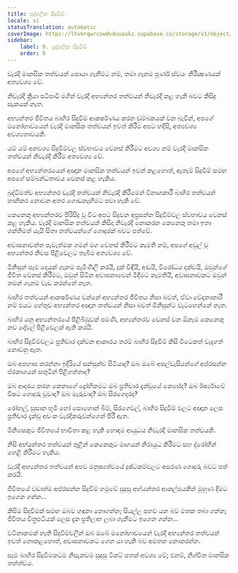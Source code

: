 ```yaml
---
title: පුද්ගලික සිදුවීම්
locale: si
statusTranslation: automatic
coverImage: https://lhvmrqwrcowdvduuaukz.supabase.co/storage/v1/object/public/strapi-uploads/small_cover-tratado-de-psicologia-revolucionaria.webp-5e15e1cec4e0ebebcde5d7fc7565d8fd.webp
sidebar:
    label: 9. පුද්ගලික සිදුවීම්
    order: 9
---
```

වැරදි මානසික තත්වයන් සොයා ගැනීමට නම්, තමා ගැනම පූර්ණ ස්වයං නිරීක්‍ෂණයක් අත්‍යවශ්‍ය වේ.

නිවැරදි ක්‍රියා පටිපාටි මගින් වැරදි අභ්‍යන්තර තත්වයන් නිවැරදි කළ හැකි බවට කිසිදු සැකයක් නැත.

අභ්‍යන්තර ජීවිතය බාහිර සිදුවීම් ආකර්ෂණය කරන චුම්බකයක් වන බැවින්, අපගේ මනෝභාවයෙන් වැරදි මානසික තත්වයන් ඉවත් කිරීම අපට හදිසි, අත්‍යවශ්‍ය අවශ්‍යතාවයකි.

යම් යම් අනවශ්‍ය සිදුවීම්වල ස්වභාවය වෙනස් කිරීමට අවශ්‍ය නම් වැරදි මානසික තත්වයන් නිවැරදි කිරීම අත්‍යවශ්‍ය වේ.

අපගේ අභ්‍යන්තරයෙන් අඥාන මානසික තත්වයන් ඉවත් කළහොත්, ඇතැම් සිදුවීම් සමඟ අපගේ සම්බන්ධතාවය වෙනස් කළ හැකිය.

බුද්ධිමත්ව අභ්‍යන්තර වැරදි තත්වයන් නිවැරදි කිරීමෙන් විනාශකාරී බාහිර තත්වයන් හානිකර නොවන අතර ගොඩනැඟීමට පවා හැකි වේ.

කෙනෙකු අභ්‍යන්තරව පිරිසිදු වූ විට අපට සිදුවන අප්‍රසන්න සිදුවීම්වල ස්වභාවය වෙනස් කළ හැකිය. වැරදි මානසික තත්වයන් කිසිදා නිවැරදි නොකරන කෙනෙකු තමා ඉතා ශක්තිමත් යැයි සිතා තත්වයන්ගේ ගොදුරක් බවට පත්වේ.

අවාසනාවන්ත පැවැත්මක ගමන් මග වෙනස් කිරීමට කැමති නම්, අපගේ අවුල් වූ අභ්‍යන්තර නිවස පිළිවෙලට තැබීම අත්‍යවශ්‍ය වේ.

මිනිසුන් සෑම දෙයක් ගැනම පැමිණිලි කරයි, දුක් විඳියි, අඬයි, විරෝධය දක්වයි, ඔවුන්ගේ ජීවිත වෙනස් කිරීමට, ඔවුන් සිටින අවාසනාවෙන් මිදීමට කැමතියි, අවාසනාවකට ඔවුන් තමන් ගැනම වැඩ කරන්නේ නැත.

බාහිර තත්වයන් ආකර්ෂණය වන්නේ අභ්‍යන්තර ජීවිතය නිසා බවත්, ඒවා වේදනාකාරී නම් එයට හේතුව අභ්‍යන්තර අඥාන තත්වයන් නිසා බවත් මිනිසුන්ට වැටහෙන්නේ නැත.

බාහිර යනු අභ්‍යන්තරයේ පිළිබිඹුවක් පමණි, අභ්‍යන්තරව වෙනස් වන ඕනෑම කෙනෙකු නව දේවල් පිළිවෙලක් ඇති කරයි.

බාහිර සිදුවීම්වලට ප්‍රතිචාර දක්වන ආකාරය තරම් බාහිර සිදුවීම් කිසි විටෙකත් වැදගත් නොවනු ඇත.

ඔබ අපහාස කරන්නා ඉදිරියේ සන්සුන්ව සිටියාද? ඔබ ඔබේ අසල්වැසියන්ගේ අප්රසන්න ප්රකාශයන් සතුටින් පිළිගත්තාද?

ඔබ ආදරය කරන කෙනාගේ ද්‍රෝහිකමට ඔබ ප්‍රතිචාර දැක්වූයේ කෙසේද? ඔබ ඊර්ෂ්‍යාවේ විෂට ගොදුරු වූවාද? ඔබ මැරුවාද? ඔබ සිරගෙදරද?

රෝහල්, සුසාන භූමි හෝ සොහොන් බිම්, සිරගෙවල්, බාහිර සිදුවීම් වලට අඥාන ලෙස ප්‍රතිචාර දැක්වූ අවංක වැරදිකරුවන්ගෙන් පිරී ඇත.

මිනිසෙකුට ජීවිතයේ භාවිතා කළ හැකි හොඳම ආයුධය නිවැරදි මානසික තත්වයකි.

නිසි අභ්යන්තර තත්වයන් තුළින් කෙනෙකුට මෘගයන් නිරායුධ කිරීමට සහ ද්රෝහීන් හෙළි කිරීමට හැකිය.

වැරදි අභ්‍යන්තර තත්වයන් අපව මනුෂ්‍යත්වයේ දුෂ්ටකම්වලට අසරණ ගොදුරු බවට පත් කරයි.

ජීවිතයේ වඩාත්ම අප්රසන්න සිදුවීම් හමුවේ සුදුසු අභ්යන්තර ආකල්පයකින් මුහුණ දීමට ඉගෙන ගන්න...

කිසිම සිදුවීමක් සමඟ ඔබව හඳුනා නොගන්න; සියල්ල පහව යන බව මතක තබා ගන්න; ජීවිතය චිත්‍රපටියක් ලෙස දැක ප්‍රතිලාභ ලබා ගැනීමට ඉගෙන ගන්න...

වටිනාකමක් නැති සිදුවීම්වලින් ඔබ ඔබේ මනෝභාවයෙන් වැරදි අභ්‍යන්තර තත්වයන් ඉවත් නොකළහොත්, අවාසනාවකට ගෙන යා හැකි බව අමතක නොකරන්න.

සෑම බාහිර සිදුවීමකටම නිසැකවම සුදුසු ටිකට් පතක් අවශ්‍ය වේ; එනම්, නිශ්චිත මානසික තත්ත්වය.


